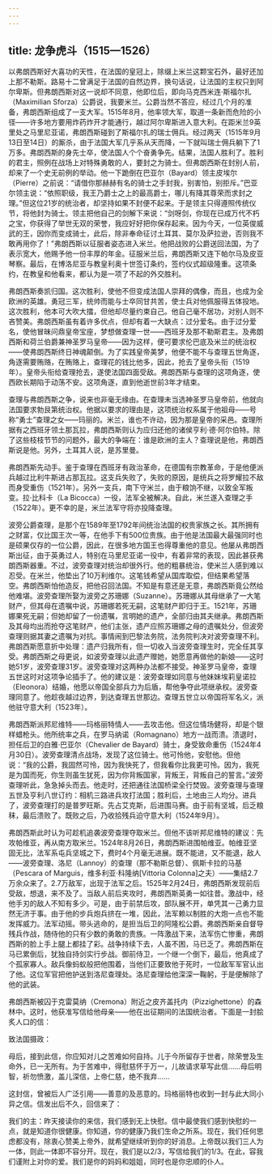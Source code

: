 ```yaml
---
---
---
```

title: 龙争虎斗（1515—1526）
---




以弗朗西斯好大喜功的天性，在法国的皇冠上，除缀上米兰这颗宝石外，最好还加上那不勒斯。路易十二曾满足于法国的自然边界，换句话说，让法国的主权只到阿尔卑斯。但弗朗西斯对这一说却不同意，他即位后，即向马克西米连·斯福尔扎（Maximilian Sforza）公爵说，我要米兰。公爵当然不答应，经过几个月的准备，弗朗西斯组成了一支大军。1515年8月，他率领大军，取道一条新而危险的小径——许多地方要用炸药炸开才能通行，越过阿尔卑斯进入意大利。在距米兰9英里处之马里尼亚诺，弗朗西斯碰到了斯福尔扎的瑞士佣兵。经过两天（1515年9月13日至14日）的厮杀，由于法国大军几乎系从天而降，一下就叫瑞士佣兵躺下了1万多。弗朗西斯的身先士卒，使法国人个个奋勇争先。结果，法国人胜利了。胜利的君主，照例在战场上对特殊勇敢的人，要封之为骑士。但弗朗西斯在封别人前，却来了一个史无前例的举动。他一下跪倒在巴亚尔（Bayard）领主皮埃尔（Pierre）之前说：“请借你那赫赫有名的骑士之手封我，别害怕，别拒斥。”巴亚尔领主说：“依照职级，我王乃爵士之上的最高爵士，哪儿有降其尊荣而求封之理。”但这位21岁的统治者，却坚持如果不封便不起来。于是领主只得遵照传统仪节，将他封为骑士。领主把他自己的剑解下来说：“剑呀剑，你现在已成万代不朽之宝，你获得了举世无双的荣誉，我应好好把你保存起来。因为今天，一位英俊威武的王，因你而变成骑士，此后，除非奉命征讨土耳其、莫尔及萨拉逊，否则我不敢再用你了！”弗朗西斯以征服者姿态进入米兰。他把战败的公爵送回法国，为了表示宽大，他赐予他一份丰厚的年金。征服米兰后，弗朗西斯又连下帕尔马及皮亚琴察。最后，在博洛尼亚与教皇利奥十世签订条约，签约仪式超级隆重。这项条约，在教皇和他看来，都认为是一项了不起的外交胜利。

弗朗西斯奏凯归国。这次胜利，使他不但变成法国人崇拜的偶像，而且，也成为全欧洲的英雄。勇冠三军，统帅而能与士卒同甘共苦，使士兵对他佩服得五体投地。这次胜利，他本可大吹大擂，但他却尽量约束自己。他自己毫不居功，对别人则不吝赞美。弗朗西斯虽有着许多优点，但却有着一大缺点：过分爱名。由于过分爱名，使他冒昧问鼎皇帝宝座，梦想做查理一世——西班牙及那不勒斯君主。及弗朗西斯和荷兰伯爵兼神圣罗马皇帝——因为这样，便可要求伦巴底及米兰的统治权——使弗朗西斯终日神魂颠倒。为了实践皇帝美梦，他便不能不与查理五世角逐，角逐需要贿赂，在贿赂上，查理花的钱比他多，因此，抢去了皇帝头衔（1519年）。皇帝头衔给查理抢去，遂使法国四面受敌。弗朗西斯与查理的这项角逐，使西欧长期陷于动荡不安。这项角逐，直到他逝世前3年才结束。

查理与弗朗西斯之争，说来也非毫无缘由。在查理未当选神圣罗马皇帝前，他就向法国要求勃艮第统治权。他据以要求的理由是，这项统治权系属于他祖母——号称“勇士”查理之女——玛丽的。米兰，谁也不许动，因为那是皇帝的采邑。查理所据有之西班牙领土那瓦拉，弗朗西斯则认为应归还他的诸侯亨利·德·阿尔伯特。除了这些枝枝节节的问题外，最大的争端在：谁是欧洲的主人？查理说是他，弗朗西斯说是他。另外，土耳其人说，是苏里曼。

弗朗西斯先动手。鉴于查理在西班牙有政治革命，在德国有宗教革命，于是他便派兵越过比利牛斯进占那瓦拉。这支兵失败了，失败的原因，是统兵之将罗耀拉不敌而身受重伤（1521年）。另外一支兵，南下守米兰，由于粮饷不继，以致全军叛变。拉·比科卡（La Bicocca）一役，法军全被解决。自此，米兰遂入查理之手（1522年）。更不幸的是，米兰法军守将亦投降查理。

波旁公爵查理，是那个在1589年至1792年间统治法国的权贵家族之长。其所拥有之财富，仅比国王次一等，在他手下有500位贵族。由于他是法国最大最强同时也是硕果仅存的一位公爵，因此，在很多地方国王也得尊重他的意见。他屡从弗朗西斯出征，由于英勇过人，特别在马里尼亚诺一役中，有着非常的表现，因此甚获弗朗西斯器重。不过，波旁查理对统治却很外行。他的粗暴统治，使米兰人感到难以忍受。在米兰，他垫出了10万利维尔。这笔钱希望从国库取偿，但结果希望落空。弗朗西斯怕他造反，把他召回法国。不知是有意还是无意，弗朗西斯竟公然给他难堪。波旁查理所娶为波旁之苏珊娜（Suzanne）。苏珊娜从其母继承了一大笔财产，但其母在遗嘱中说，苏珊娜若死无嗣，这笔财产即归于王。1521年，苏珊娜果死无嗣；但她却留了一份遗嘱，言明她的遗产，全部归由其夫继承。弗朗西斯及其母均出而抢夺这笔财产，他们主张，遗产应照苏珊娜之母的遗嘱处分，但波旁查理则据其妻之遗嘱为对抗。事情闹到巴黎法务院，法务院判决对波旁查理不利。弗朗西斯愿意折中处理：遗产归我所有，但一切收入当波旁查理生时，完全任其享受。弗朗西斯之母更说，如波旁查理以此遗产赠她，她愿意再做他的新娘——这时她51岁，波旁查理31岁。波旁查理对这两种办法都不接受。神圣罗马皇帝，查理五世这时对这项争论插手了。他的建议是：波旁查理如同意与他妹妹埃莉皇诺拉（Eleonora）结婚，他愿以帝国全部兵力为后盾，帮他争夺此项继承权。波旁查理同意了。他趁夜越过边界，到达查理五世那边。查理五世立以帝国将军名义，派他驻守意大利（1523年）。

弗朗西斯派邦尼维特——玛格丽特情人——去攻击他。但这位情场健将，却是个银样蜡枪头。他所统率之兵，在罗马纳诺（Romagnano）地方一战而溃。溃退时，担任后卫的白雅·巴亚尔（Chevalier de Bayard）骑士，身受致命重伤（1524年4月30日）。波旁查理清点战场，发现了这位骑士。他可怜他，安慰他。但他说：“我的公爵，我固然可怜，因为我快死了，但我看你比我更可怜。因为，我死是为国而死，你生则虽生犹死，因为你背叛国家，背叛王，背叛自己的誓言。”波旁查理听此，急急掉头而去。他走时，还把通往法国桥梁全行焚毁。波旁查理与查理五世及亨利八世订约：相机三路进兵攻打法国；胜利后，土地由三人均分。进兵了，波旁查理打的是普罗旺斯。先占艾克斯，后进围马赛。由于前有坚城，后乏粮秣，最后溃败了。既败之后，乃收拾残兵迫守意大利（1524年9月）。

弗朗西斯此时认为可趁机追袭波旁查理夺取米兰。但他不该听邦尼维特的建议：先攻帕维亚，再从南方取米兰。1524年8月26日，弗朗西斯进围帕维亚。帕维亚坚固无比，法军系屯兵坚城之下，费时4个月毫无进展。既不能进，又不能退，敌人——波旁查理、洛尼（Lannoy）的查理（那不勒斯总督）、佩斯卡拉的马基（Pescara of Marguis，维多利亚·科隆纳[Vittoria Colonna]之夫）——集结2.7万余众来了。2.7万敌军，出现于法军之后。1525年2月24日，弗朗西斯发现前后受敌，想退，来不及了。当敌人前后夹攻时，弗朗西斯英勇一如往昔。激战中，经他手刃的敌人不知有多少。可是，由于前禁后攻，部队展不开，单凭其一己勇力显然无济于事。由于他的步兵炮兵挤在一堆，因此，法军赖以制胜的大炮一点也不能发挥威力。法军动摇。带头逃命的，是担当后卫的阿隆松公爵。弗朗西斯亲自督导残兵作战，随侍他的只有少数的勇敢的贵族。一阵激战下来，法军伤亡惨重，弗朗西斯的脸上手上腿上都挂了彩。战争持续下去，人虽不困，马已乏了。弗朗西斯在马已累倒后，犹独自持剑实行步战。御前侍卫，一个继一个倒下，最后，他真成了个孤家寡人。敌兵像蚂蚁般把他围着，当他们正要致他于死时，一位敌军军官认出了他。这位军官把他护送到洛尼查理处。洛尼查理给他深深一鞠躬，于是便解除了他的武装。

弗朗西斯被囚于克雷莫纳（Cremona）附近之皮齐盖托内（Pizzighettone）的森林中。这时，他获准写信给他母亲——他在出征期间的法国统治者。下面是一封脍炙人口的信：

致法国摄政：

母后，接到此信，你应知对儿之苦难如何自持。儿于今所留存于世者，除荣誉及生命外，已一无所有。为于苦难中，得慰慈怀于万一，儿故请求草写此信……母后明智，祈勿愤激，盖儿深信，上帝仁慈，绝不我弃……



这封信，曾被后人广泛引用——善意的及恶意的。玛格丽特也收到一封与此大同小异之信。信发出后不久，回信来了：

我们的主：昨天接读你的来信，我们感到无上快慰。信中最使我们感到快慰的一点，就是知道你很健康。你知道，你的健康乃我们生命之所系。现在，我们任何思虑都没有，除衷心赞美上帝外，就希望继续听到你的好消息。上帝既以我们三人为一体，则此一体即不容分开。现在，我们是以2/3，写信给我们的1/3。在此，容我们谨附上对你的爱。我们是你的妈妈和姐姐，同时也是你忠顺的仆人。